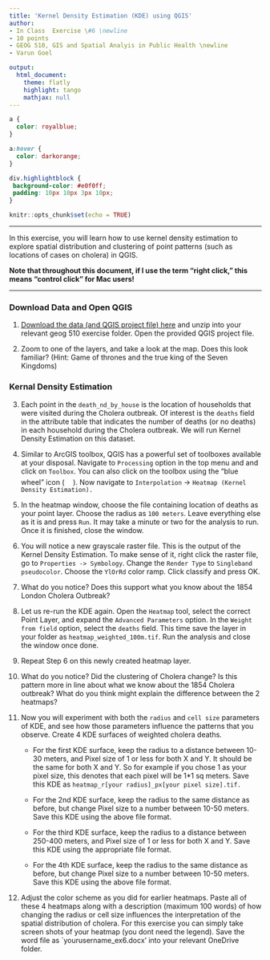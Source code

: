 ```yaml
---
title: 'Kernel Density Estimation (KDE) using QGIS'
author:
- In Class  Exercise \#6 \newline
- 10 points
- GEOG 510, GIS and Spatial Analyis in Public Health \newline
- Varun Goel

output:
  html_document:
    theme: flatly
    highlight: tango
    mathjax: null
---
```


```css
a {
  color: royalblue;
}

a:hover {
  color: darkorange;
}

div.highlightblock { 
 background-color: #e0f0ff; 
 padding: 10px 10px 3px 10px;
}
```

```r
knitr::opts_chunk$set(echo = TRUE)
```

------------------------------------------------------------------------

In this exercise, you will learn how to use kernel density estimation to explore spatial distribution and clustering of point patterns (such as locations of cases on cholera) in QGIS.

**Note that throughout this document, if I use the term "right click," this means "control click" for Mac users!**

------------------------------------------------------------------------

### Download Data and Open QGIS

1.  [Download the data (and QGIS project file) here](https://drive.google.com/file/d/1kis_C66VMmozQXsard7JR4vXvzohIbgU/view?usp=sharing) and unzip into your relevant geog 510 exercise folder. Open the provided QGIS project file.

2.  Zoom to one of the layers, and take a look at the map. Does this look familiar? (Hint: Game of thrones and the true king of the Seven Kingdoms)

### Kernal Density Estimation

3.  Each point in the `death_nd_by_house` is the location of households that were visited during the Cholera outbreak. Of interest is the `deaths` field in the attribute table that indicates the number of deaths (or no deaths) in each household during the Cholera outbreak. We will run Kernel Density Estimation on this dataset.

4.  Similar to ArcGIS toolbox, QGIS has a powerful set of toolboxes available at your disposal. Navigate to `Processing` option in the top menu and and click on `Toolbox`. You can also click on the toolbox using the "blue wheel" icon (![](images/clipboard-2297226931.png){width="17" height="19"}). Now navigate to `Interpolation` -\> `Heatmap (Kernel Density Estimation).`

5.  In the heatmap window, choose the file containing location of deaths as your point layer. Choose the radius as `100 meters`. Leave everything else as it is and press `Run`. It may take a minute or two for the analysis to run. Once it is finished, close the window.

6.  You will notice a new grayscale raster file. This is the output of the Kernel Density Estimation. To make sense of it, right click the raster file, go to `Properties -> Symbology`. Change the `Render Type` to `Singleband pseudocolor`. Choose the `YlOrRd` color ramp. Click classify and press OK.

7.  What do you notice? Does this support what you know about the 1854 London Cholera Outbreak?

8.  Let us re-run the KDE again. Open the `Heatmap` tool, select the correct Point Layer, and expand the `Advanced Parameters` option. In the `Weight from field` option, select the `deaths` field. This time save the layer in your folder as `heatmap_weighted_100m.tif`. Run the analysis and close the window once done.

9.  Repeat Step 6 on this newly created heatmap layer.

10. What do you notice? Did the clustering of Cholera change? Is this pattern more in line about what we know about the 1854 Cholera outbreak? What do you think might explain the difference between the 2 heatmaps?

11. Now you will experiment with both the `radius` and `cell size` parameters of KDE, and see how those parameters influence the patterns that you observe. Create 4 KDE surfaces of weighted cholera deaths.

    -   For the first KDE surface, keep the radius to a distance between 10-30 meters, and Pixel size of 1 or less for both X and Y. It should be the same for both X and Y. So for example if you chose 1 as your pixel size, this denotes that each pixel will be 1\*1 sq meters. Save this KDE as `heatmap_r[your radius]_px[your pixel size].tif.`

    -   For the 2nd KDE surface, keep the radius to the same distance as before, but change Pixel size to a number between 10-50 meters. Save this KDE using the above file format.

    -   For the third KDE surface, keep the radius to a distance between 250-400 meters, and Pixel size of 1 or less for both X and Y. Save this KDE using the appropriate file format.

    -   For the 4th KDE surface, keep the radius to the same distance as before, but change Pixel size to a number between 10-50 meters. Save this KDE using the above file format.

12. Adjust the color scheme as you did for earlier heatmaps. Paste all of these 4 heatmaps along with a description (maximum 100 words) of how changing the radius or cell size influences the interpretation of the spatial distribution of cholera. For this exercise you can simply take screen shots of your heatmap (you dont need the legend). Save the word file as \`yourusername_ex6.docx' into your relevant OneDrive folder.
